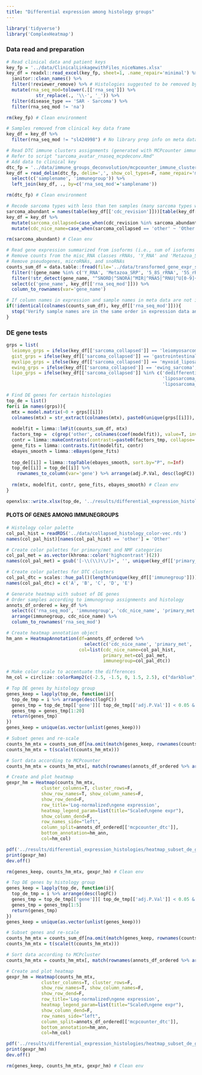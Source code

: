 ```yaml
---
title: "Differential expression among histology groups"
---
```


```r
library('tidyverse')
library('ComplexHeatmap')
```

### Data read and preparation
```r
# Read clinical data and patient keys
key_fp = '../data/ClinicalLinkagewithFiles_niceNames.xlsx'
key_df = readxl::read_excel(key_fp, sheet=1, .name_repair='minimal') %>%
  janitor::clean_names() %>%
  filter(!reviewer_remove) %>% # Histologies suggested to be removed by reviewer
  mutate(rna_seq_mod=tolower(.[['rna_seq']]) %>%
           str_replace(., '\\-', '_')) %>%
  filter(disease_type == 'SAR - Sarcoma') %>%
  filter(rna_seq_mod != 'na')

rm(key_fp) # Clean environment
```

```r
# Samples removed from clinical key data frame
key_df = key_df %>% 
  filter(rna_seq_mod != "sl424998") # No library prep info on meta data - Unable to apply Combat
```

```r
# Read DTC immune clusters assignments (generated with MCPcounter immune scores)
# Refer to script "sarcoma_avatar_rnaseq_mcpdeconv.Rmd"
# Add data to clinical key
dtc_fp = '../data/immune_groups_deconvolution/mcpcounter_immune_clusters.csv'
key_df = read_delim(dtc_fp, delim=',', show_col_types=F, name_repair='minimal') %>%
  select(c('samplename', 'immunegroup')) %>%
  left_join(key_df, ., by=c('rna_seq_mod'='samplename'))

rm(dtc_fp) # Clean environment
```

```r
# Recode sarcoma types with less than ten samples (many sarcoma types will be difficult to visualize)
sarcoma_abundant = names(table(key_df[['cdc_revision']]))[table(key_df[['cdc_revision']]) >= 5]
key_df = key_df %>%
  mutate(sarcoma_collapsed=case_when(cdc_revision %in% sarcoma_abundant ~ cdc_revision, TRUE ~ 'other')) %>%
  mutate(cdc_nice_name=case_when(sarcoma_collapsed == 'other' ~ 'Other', TRUE ~ cdc_nice_name))

rm(sarcoma_abundant) # Clean env
```

```r
# Read gene expression summarized from isoforms (i.e., sum of isoforms for a given gene)
# Remove counts from the misc_RNA classes rRNAs, 'Y_RNA' and 'Metazoa_SRP'
# Remove pseudogenes, microRNAs, and snoRNAs
counts_sum_df = data.table::fread(file='../data/transformed_gene_expr_sum_isoforms.csv') %>%
  filter(!(gene_name %in% c('Y_RNA', 'Metazoa_SRP', '5_8S_rRNA', '5S_rRNA', '7SK', 'Vault'))) %>%
  filter(!str_detect(gene_name, "^SNORD|^SNORA|^MIR|^RNA5|^RNU|^U[0-9]+$")) %>% 
  select(c('gene_name', key_df[['rna_seq_mod']])) %>%
  column_to_rownames(var='gene_name')
```

```r
# If column names in expression and sample names in meta data are not in the same order = ERROR
if(!identical(colnames(counts_sum_df), key_df[['rna_seq_mod']])){
  stop('Verify sample names are in the same order in expression data and metadata')
}
```

### DE gene tests
```r
grps = list(
  leiomyo_grps = ifelse(key_df[['sarcoma_collapsed']] == 'leiomyosarcoma', 'leiomyosarcoma', 'other'),
  gist_grps = ifelse(key_df[['sarcoma_collapsed']] == 'gastrointestinal_stromal_tumor', 'gist', 'other'),
  myxlipo_grps = ifelse(key_df[['sarcoma_collapsed']] == 'myxoid_liposarcoma', 'myxoid_lipo', 'other'),
  ewing_grps = ifelse(key_df[['sarcoma_collapsed']] == 'ewing_sarcoma', 'ewing_sarcoma', 'other'),
  lipo_grps = ifelse(key_df[['sarcoma_collapsed']] %in% c('dedifferentiated_liposarcoma', 
                                                          'liposarcoma_NOS', 
                                                          'liposarcoma_well_differentiated'), 'lipo', 'other'))

# Find DE genes for certain histologies
top_de = list()
for(i in names(grps)){
  mtx = model.matrix(~0 + grps[[i]])
  colnames(mtx) = str_extract(colnames(mtx), paste0(unique(grps[[i]]), collapse='|'))
  
  modelfit = limma::lmFit(counts_sum_df, mtx)
  factors_tmp =  c(grep('other', colnames(coef(modelfit)), value=T, invert=T), 'other')
  contr = limma::makeContrasts(contrasts=paste0(factors_tmp, collapse=' - '), levels=colnames(coef(modelfit)))
  gene_fits = limma::contrasts.fit(modelfit, contr)
  ebayes_smooth = limma::eBayes(gene_fits)
  
  top_de[[i]] = limma::topTable(ebayes_smooth, sort.by="P", n=Inf)
  top_de[[i]] = top_de[[i]] %>% 
    rownames_to_column(var='gene') %>% arrange(adj.P.Val, desc(logFC))
  
  rm(mtx, modelfit, contr, gene_fits, ebayes_smooth) # Clean env
}

openxlsx::write.xlsx(top_de, '../results/differential_expression_histologies/diff_expr_genes_histologies.xlsx')
```

#### PLOTS OF GENES AMONG IMMUNEGROUPS
```r
# Histology color palette
col_pal_hist = readRDS('../data/collapsed_histology_color-vec.rds')
names(col_pal_hist)[names(col_pal_hist) == 'other'] = 'Other'

# Create color palettes for primary/met and NMF categories
col_pal_met = as.vector(khroma::color('highcontrast')(2))
names(col_pal_met) = gsub('[-\\(\\)\\/]+', '', unique(key_df[['primary_met']]))

# Create color palettes for DTC clusters
col_pal_dtc = scales::hue_pal()(length(unique(key_df[['immunegroup']])))
names(col_pal_dtc) = c('A', 'B', 'C', 'D', 'E')
```

```r
# Generate heatmap with subset of DE genes
# Order samples according to immunogroup assignments and histology
annots_df_ordered = key_df %>%
  select(c('rna_seq_mod', 'immunegroup', 'cdc_nice_name', 'primary_met')) %>%
  arrange(immunegroup, cdc_nice_name) %>%
  column_to_rownames('rna_seq_mod')

# Create heatmap annotation object
hm_ann = HeatmapAnnotation(df=annots_df_ordered %>%
                             select(c('cdc_nice_name', 'primary_met', 'immunegroup')),
                           col=list(cdc_nice_name=col_pal_hist,
                                    primary_met=col_pal_met,
                                    immunegroup=col_pal_dtc))

# Make color scale to accentuate the differences
hm_col = circlize::colorRamp2(c(-2.5, -1.5, 0, 1.5, 2.5), c("darkblue", "blue", "white", "red", "darkred"))
```

```r
# Top DE genes by histology group
genes_keep = lapply(top_de, function(i){
  top_de_tmp = i %>% arrange(desc(logFC))
  genes_tmp = top_de_tmp[['gene']][ top_de_tmp[['adj.P.Val']] < 0.05 & top_de_tmp[['logFC']] > 1 ]
  genes_tmp = genes_tmp[1:20]
  return(genes_tmp)
})
genes_keep = unique(as.vector(unlist(genes_keep)))

# Subset genes and re-scale
counts_hm_mtx = counts_sum_df[na.omit(match(genes_keep, rownames(counts_sum_df))) , ]
counts_hm_mtx = t(scale(t(counts_hm_mtx)))

# Sort data according to MCPcounter
counts_hm_mtx = counts_hm_mtx[, match(rownames(annots_df_ordered %>% arrange(immunegroup, cdc_nice_name)), colnames(counts_hm_mtx))]

# Create and plot heatmap
gexpr_hm = Heatmap(counts_hm_mtx, 
             cluster_columns=T, cluster_rows=F, 
             show_row_names=T, show_column_names=F, 
             show_row_dend=F,
             row_title='Log-normalized\ngene expression',
             heatmap_legend_param=list(title="Scaled\ngene expr"),
             show_column_dend=F,
             row_names_side="left",
             column_split=annots_df_ordered[['mcpcounter_dtc']],
             bottom_annotation=hm_ann,
             col=hm_col)

pdf('../results/differential_expression_histologies/heatmap_subset_de_genes_histologies.pdf', height=14, width=8)
print(gexpr_hm)
dev.off()

rm(genes_keep, counts_hm_mtx, gexpr_hm) # Clean env
```

```r
# Top DE genes by histology group
genes_keep = lapply(top_de, function(i){
  top_de_tmp = i %>% arrange(desc(logFC))
  genes_tmp = top_de_tmp[['gene']][ top_de_tmp[['adj.P.Val']] < 0.05 & top_de_tmp[['logFC']] > 1 ]
  genes_tmp = genes_tmp[1:5]
  return(genes_tmp)
})
genes_keep = unique(as.vector(unlist(genes_keep)))

# Subset genes and re-scale
counts_hm_mtx = counts_sum_df[na.omit(match(genes_keep, rownames(counts_sum_df))) , ]
counts_hm_mtx = t(scale(t(counts_hm_mtx)))

# Sort data according to MCPcluster
counts_hm_mtx = counts_hm_mtx[, match(rownames(annots_df_ordered %>% arrange(immunegroup, cdc_nice_name)), colnames(counts_hm_mtx))]

# Create and plot heatmap
gexpr_hm = Heatmap(counts_hm_mtx, 
             cluster_columns=T, cluster_rows=F, 
             show_row_names=T, show_column_names=F, 
             show_row_dend=F,
             row_title='Log-normalized\ngene expression',
             heatmap_legend_param=list(title="Scaled\ngene expr"),
             show_column_dend=F,
             row_names_side="left",
             column_split=annots_df_ordered[['mcpcounter_dtc']],
             bottom_annotation=hm_ann,
             col=hm_col)

pdf('../results/differential_expression_histologies/heatmap_subset_de_genes_histologies_small.pdf', height=10, width=8)
print(gexpr_hm)
dev.off()

rm(genes_keep, counts_hm_mtx, gexpr_hm) # Clean env
```

